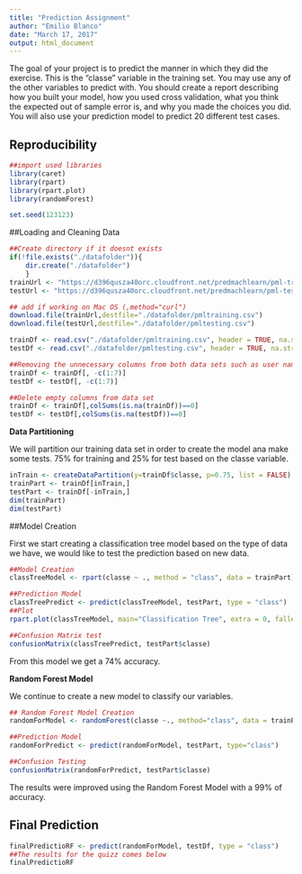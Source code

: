```yaml
---
title: "Prediction Assignment"
author: "Emilio Blanco"
date: "March 17, 2017"
output: html_document
---
```


The goal of your project is to predict the manner in which they did the exercise. This is the "classe" variable in the training set. You may use any of the other variables to predict with. You should create a report describing how you built your model, how you used cross validation, what you think the expected out of sample error is, and why you made the choices you did. You will also use your prediction model to predict 20 different test cases.

## Reproducibility

```r
##import used libraries
library(caret)
library(rpart)
library(rpart.plot)
library(randomForest)

set.seed(123123)


```

##Loading and Cleaning Data

```r
##Create directory if it doesnt exists
if(!file.exists("./datafolder")){
    dir.create("./datafolder")
    }
trainUrl <- "https://d396qusza40orc.cloudfront.net/predmachlearn/pml-training.csv"
testUrl <- "https://d396qusza40orc.cloudfront.net/predmachlearn/pml-testing.csv"

## add if working on Mac OS (,method="curl")
download.file(trainUrl,destfile="./datafolder/pmltraining.csv")
download.file(testUrl,destfile="./datafolder/pmltesting.csv")

trainDf <- read.csv("./datafolder/pmltraining.csv", header = TRUE, na.strings=c("NA","#DIV/0!",""))
testDf <- read.csv("./datafolder/pmltesting.csv", header = TRUE, na.strings=c("NA","#DIV/0!",""))

##Removing the unnecessary columns from both data sets such as user name and timestamps.
trainDf <- trainDf[, -c(1:7)]
testDf <- testDf[, -c(1:7)]

##Delete empty columns from data set
trainDf <- trainDf[,colSums(is.na(trainDf))==0]
testDf <- testDf[,colSums(is.na(testDf))==0]
```

**Data Partitioning**

We will partition our training data set in order to create the model ana make some tests.
75% for training and 25% for test based on the classe variable.
```r
inTrain <- createDataPartition(y=trainDf$classe, p=0.75, list = FALSE)
trainPart <- trainDf[inTrain,]
testPart <- trainDf[-inTrain,]
dim(trainPart)
dim(testPart)
```

##Model Creation

First we start creating a classification tree model based on the type of data we have, we would like to test the prediction based on new data.

```r
##Model Creation
classTreeModel <- rpart(classe ~ ., method = "class", data = trainPart)

##Prediction Model
classTreePredict <- predict(classTreeModel, testPart, type = "class")
##Plot
rpart.plot(classTreeModel, main="Classification Tree", extra = 0, fallen.leaves = FALSE)

##Confusion Matrix test
confusionMatrix(classTreePredict, testPart$classe)
```

From this model we get a 74% accuracy.

**Random Forest Model**

We continue to create a new model to classify our variables.

```r
## Random Forest Model Creation
randomForModel <- randomForest(classe ~., method="class", data = trainPart)

##Prediction Model
randomForPredict <- predict(randomForModel, testPart, type="class")

##Confusion Testing
confusionMatrix(randomForPredict, testPart$classe)
```

The results were improved using the Random Forest Model with a 99% of accuracy.

## Final Prediction 

```r
finalPredictioRF <- predict(randomForModel, testDf, type = "class")
##The results for the quizz comes below
finalPredictioRF
```
